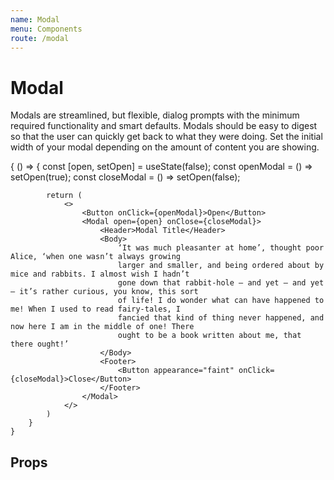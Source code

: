 ```yaml
---
name: Modal
menu: Components
route: /modal
---
```



# Modal

Modals are streamlined, but flexible, dialog prompts with the minimum required functionality and smart defaults. Modals should be easy to digest so that the user can quickly get back to what they were doing.
Set the initial width of your modal depending on the amount of content you are showing.

<Playground>
    {
        () => {
            const [open, setOpen] = useState(false);
            const openModal = () => setOpen(true);
            const closeModal = () => setOpen(false);

            return (
                <>
                    <Button onClick={openModal}>Open</Button>
                    <Modal open={open} onClose={closeModal}>
                        <Header>Modal Title</Header>
                        <Body>
                            ‘It was much pleasanter at home’, thought poor Alice, ‘when one wasn’t always growing
                            larger and smaller, and being ordered about by mice and rabbits. I almost wish I hadn’t
                            gone down that rabbit-hole — and yet — and yet — it’s rather curious, you know, this sort
                            of life! I do wonder what can have happened to me! When I used to read fairy-tales, I
                            fancied that kind of thing never happened, and now here I am in the middle of one! There
                            ought to be a book written about me, that there ought!’
                        </Body>
                        <Footer>
                            <Button appearance="faint" onClick={closeModal}>Close</Button>
                        </Footer>
                    </Modal>
                </>
            )
        }
    }

</Playground>

## Props

<Props of={ModalProps} />
